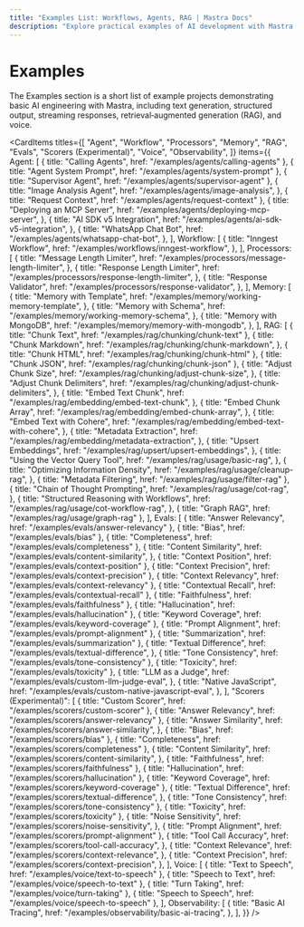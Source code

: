 ```yaml
---
title: "Examples List: Workflows, Agents, RAG | Mastra Docs"
description: "Explore practical examples of AI development with Mastra, including text generation, RAG implementations, structured outputs, and multi-modal interactions. Learn how to build AI applications using OpenAI, Anthropic, and Google Gemini."
---
```



# Examples

The Examples section is a short list of example projects demonstrating basic AI engineering with Mastra, including text generation, structured output, streaming responses, retrieval‐augmented generation (RAG), and voice.

<CardItems
  titles={[
    "Agent",
    "Workflow",
    "Processors",
    "Memory",
    "RAG",
    "Evals",
    "Scorers (Experimental)",
    "Voice",
    "Observability",
  ]}
  items={{
    Agent: [
      { title: "Calling Agents", href: "/examples/agents/calling-agents" },
      { title: "Agent System Prompt", href: "/examples/agents/system-prompt" },
      { title: "Supervisor Agent", href: "/examples/agents/supervisor-agent" },
      {
        title: "Image Analysis Agent",
        href: "/examples/agents/image-analysis",
      },
      { title: "Request Context", href: "/examples/agents/request-context" },
      {
        title: "Deploying an MCP Server",
        href: "/examples/agents/deploying-mcp-server",
      },
      {
        title: "AI SDK v5 Integration",
        href: "/examples/agents/ai-sdk-v5-integration",
      },
      {
        title: "WhatsApp Chat Bot",
        href: "/examples/agents/whatsapp-chat-bot",
      },
    ],
    Workflow: [
      {
        title: "Inngest Workflow",
        href: "/examples/workflows/inngest-workflow",
      },
    ],
    Processors: [
      {
        title: "Message Length Limiter",
        href: "/examples/processors/message-length-limiter",
      },
      {
        title: "Response Length Limiter",
        href: "/examples/processors/response-length-limiter",
      },
      {
        title: "Response Validator",
        href: "/examples/processors/response-validator",
      },
    ],
    Memory: [
      {
        title: "Memory with Template",
        href: "/examples/memory/working-memory-template",
      },
      {
        title: "Memory with Schema",
        href: "/examples/memory/working-memory-schema",
      },
      {
        title: "Memory with MongoDB",
        href: "/examples/memory/memory-with-mongodb",
      },
    ],
    RAG: [
      { title: "Chunk Text", href: "/examples/rag/chunking/chunk-text" },
      {
        title: "Chunk Markdown",
        href: "/examples/rag/chunking/chunk-markdown",
      },
      { title: "Chunk HTML", href: "/examples/rag/chunking/chunk-html" },
      { title: "Chunk JSON", href: "/examples/rag/chunking/chunk-json" },
      {
        title: "Adjust Chunk Size",
        href: "/examples/rag/chunking/adjust-chunk-size",
      },
      {
        title: "Adjust Chunk Delimiters",
        href: "/examples/rag/chunking/adjust-chunk-delimiters",
      },
      {
        title: "Embed Text Chunk",
        href: "/examples/rag/embedding/embed-text-chunk",
      },
      {
        title: "Embed Chunk Array",
        href: "/examples/rag/embedding/embed-chunk-array",
      },
      {
        title: "Embed Text with Cohere",
        href: "/examples/rag/embedding/embed-text-with-cohere",
      },
      {
        title: "Metadata Extraction",
        href: "/examples/rag/embedding/metadata-extraction",
      },
      {
        title: "Upsert Embeddings",
        href: "/examples/rag/upsert/upsert-embeddings",
      },
      {
        title: "Using the Vector Query Tool",
        href: "/examples/rag/usage/basic-rag",
      },
      {
        title: "Optimizing Information Density",
        href: "/examples/rag/usage/cleanup-rag",
      },
      { title: "Metadata Filtering", href: "/examples/rag/usage/filter-rag" },
      {
        title: "Chain of Thought Prompting",
        href: "/examples/rag/usage/cot-rag",
      },
      {
        title: "Structured Reasoning with Workflows",
        href: "/examples/rag/usage/cot-workflow-rag",
      },
      { title: "Graph RAG", href: "/examples/rag/usage/graph-rag" },
    ],
    Evals: [
      { title: "Answer Relevancy", href: "/examples/evals/answer-relevancy" },
      { title: "Bias", href: "/examples/evals/bias" },
      { title: "Completeness", href: "/examples/evals/completeness" },
      {
        title: "Content Similarity",
        href: "/examples/evals/content-similarity",
      },
      { title: "Context Position", href: "/examples/evals/context-position" },
      { title: "Context Precision", href: "/examples/evals/context-precision" },
      { title: "Context Relevancy", href: "/examples/evals/context-relevancy" },
      { title: "Contextual Recall", href: "/examples/evals/contextual-recall" },
      { title: "Faithfulness", href: "/examples/evals/faithfulness" },
      { title: "Hallucination", href: "/examples/evals/hallucination" },
      { title: "Keyword Coverage", href: "/examples/evals/keyword-coverage" },
      { title: "Prompt Alignment", href: "/examples/evals/prompt-alignment" },
      { title: "Summarization", href: "/examples/evals/summarization" },
      {
        title: "Textual Difference",
        href: "/examples/evals/textual-difference",
      },
      { title: "Tone Consistency", href: "/examples/evals/tone-consistency" },
      { title: "Toxicity", href: "/examples/evals/toxicity" },
      {
        title: "LLM as a Judge",
        href: "/examples/evals/custom-llm-judge-eval",
      },
      {
        title: "Native JavaScript",
        href: "/examples/evals/custom-native-javascript-eval",
      },
    ],
    "Scorers (Experimental)": [
      { title: "Custom Scorer", href: "/examples/scorers/custom-scorer" },
      { title: "Answer Relevancy", href: "/examples/scorers/answer-relevancy" },
      {
        title: "Answer Similarity",
        href: "/examples/scorers/answer-similarity",
      },
      { title: "Bias", href: "/examples/scorers/bias" },
      { title: "Completeness", href: "/examples/scorers/completeness" },
      {
        title: "Content Similarity",
        href: "/examples/scorers/content-similarity",
      },
      { title: "Faithfulness", href: "/examples/scorers/faithfulness" },
      { title: "Hallucination", href: "/examples/scorers/hallucination" },
      { title: "Keyword Coverage", href: "/examples/scorers/keyword-coverage" },
      {
        title: "Textual Difference",
        href: "/examples/scorers/textual-difference",
      },
      { title: "Tone Consistency", href: "/examples/scorers/tone-consistency" },
      { title: "Toxicity", href: "/examples/scorers/toxicity" },
      {
        title: "Noise Sensitivity",
        href: "/examples/scorers/noise-sensitivity",
      },
      { title: "Prompt Alignment", href: "/examples/scorers/prompt-alignment" },
      {
        title: "Tool Call Accuracy",
        href: "/examples/scorers/tool-call-accuracy",
      },
      {
        title: "Context Relevance",
        href: "/examples/scorers/context-relevance",
      },
      {
        title: "Context Precision",
        href: "/examples/scorers/context-precision",
      },
    ],
    Voice: [
      { title: "Text to Speech", href: "/examples/voice/text-to-speech" },
      { title: "Speech to Text", href: "/examples/voice/speech-to-text" },
      { title: "Turn Taking", href: "/examples/voice/turn-taking" },
      { title: "Speech to Speech", href: "/examples/voice/speech-to-speech" },
    ],
    Observability: [
      {
        title: "Basic AI Tracing",
        href: "/examples/observability/basic-ai-tracing",
      },
    ],
  }}
/>
